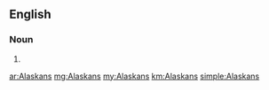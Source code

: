 ==English==

===Noun===
{{head|en|plural}}

# {{plural of|Alaskan|lang=en|nocat=1}}

[[ar:Alaskans]]
[[mg:Alaskans]]
[[my:Alaskans]]
[[km:Alaskans]]
[[simple:Alaskans]]